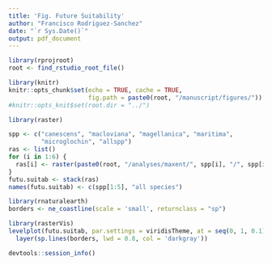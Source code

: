 ```yaml
---
title: 'Fig. Future Suitability'
author: "Francisco Rodriguez-Sanchez"
date: "`r Sys.Date()`"
output: pdf_document
---
```


```r

library(rprojroot)
root <- find_rstudio_root_file()

library(knitr)
knitr::opts_chunk$set(echo = TRUE, cache = TRUE, 
                      fig.path = paste0(root, "/manuscript/figures/"))
#knitr::opts_knit$set(root.dir = "../")
```

```r
library(raster)

```


```r
spp <- c("canescens", "macloviana", "magellanica", "maritima", 
         "microglochin", "allspp")
ras <- list()
for (i in 1:6) {
  ras[i] <- raster(paste0(root, "/analyses/maxent/", spp[i], "/", spp[i], "_proj_fut.grd"))
}
futu.suitab <- stack(ras)
names(futu.suitab) <- c(spp[1:5], "all species")
```


```r
library(rnaturalearth)
borders <- ne_coastline(scale = 'small', returnclass = "sp")
```


```r
library(rasterVis)
levelplot(futu.suitab, par.settings = viridisTheme, at = seq(0, 1, 0.1)) +
  layer(sp.lines(borders, lwd = 0.8, col = 'darkgray'))
```


```r
devtools::session_info()
```



